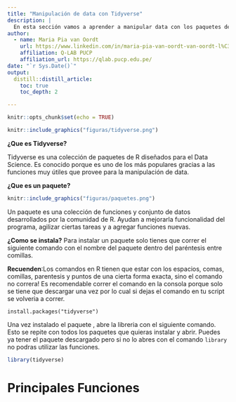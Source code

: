 ```yaml
---
title: "Manipulación de data con Tidyverse"
description: |
  En esta sección vamos a aprender a manipular data con los paquetes de tidyverse.
author:
  - name: Maria Pia van Oordt
    url: https://www.linkedin.com/in/maria-pia-van-oordt-van-oordt-l%C3%B3pez-9a17a6233/
    affiliation: Q-LAB PUCP
    affiliation_url: https://qlab.pucp.edu.pe/
date: "`r Sys.Date()`"
output: 
  distill::distill_article:
    toc: true
    toc_depth: 2

---
```

  
```r
knitr::opts_chunk$set(echo = TRUE)
```

```r
knitr::include_graphics("figuras/tidyverse.png")
```

**¿Que es Tidyverse?**

Tidyverse es una colección de paquetes de R diseñados para el Data Science. Es conocido porque es uno de los más populares gracias a las funciones muy útiles que provee para la manipulación de data.

**¿Que es un paquete?**

```r
knitr::include_graphics("figuras/paquetes.png")
```

Un paquete es una colección de funciones y conjunto de datos desarrollados por la comunidad de R. Ayudan a mejorarla funcionalidad del programa, agilizar ciertas tareas y a agregar funciones nuevas.

**¿Como se instala?**
Para instalar un paquete solo tienes que correr el siguiente comando con el nombre del paquete dentro del paréntesis entre comillas. 

**Recuenden**:Los comandos en R tienen que estar con los espacios, comas, comillas, parentesis y puntos de una cierta forma exacta, sino el comando no correra! Es recomendable correr el comando en la consola porque solo se tiene que descargar una vez por lo cual si dejas el comando en tu script se volveria a correr.
  
`install.packages("tidyverse")`


Una vez instalado el paquete , abre la libreria con el siguiente comando. Esto se repite con todos los paquetes que quieras instalar y abrir. Puedes ya tener el paquete descargado pero si no lo abres con el comando `library` no podras utilizar las funciones.

```r
library(tidyverse)
```


# Principales Funciones


